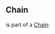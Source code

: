 {{CardPage
|description = Increase your [[Moxie]] by 3 this turn.<br/>Trigger your [[Moxie]].<br/>[[Chain]]
|cost = 1
|character = Smith
|rarity = Unique
|decktype = Battle
|cardtype = Maneuver
|keywords = [[Moxie]], [[Chain]]
}}
==Chain==
'''{{PAGENAME}}''' is part of a [[Chain]]:
{{CardUpgrade|Meditation|Base}}
{{CardUpgrade|Meditation II|Cost -1, [[Moxie]] +1, [[Alleviate]] +1}}
{{CardUpgrade|Meditation III|Cost -1, [[Moxie]] +2, [[Alleviate]] +2}}
{{CardUpgrade|Meditation IV|Cost -1, [[Moxie]] +2, Trigger [[Moxie]]}}